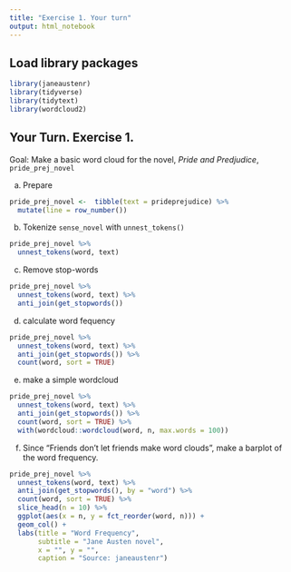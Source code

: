 ```yaml
---
title: "Exercise 1. Your turn"
output: html_notebook
---
```


## Load library packages

```r
library(janeaustenr)
library(tidyverse)
library(tidytext)
library(wordcloud2)
```

## Your Turn. Exercise 1.

Goal: Make a basic word cloud for the novel, *Pride and Predjudice*, `pride_prej_novel`

a.  Prepare

```r
pride_prej_novel <-  tibble(text = prideprejudice) %>%
  mutate(line = row_number())
```

b.  Tokenize `sense_novel` with `unnest_tokens()`

```r
pride_prej_novel %>% 
  unnest_tokens(word, text)
```

c.  Remove stop-words

```r
pride_prej_novel %>% 
  unnest_tokens(word, text) %>% 
  anti_join(get_stopwords())
```

d.  calculate word fequency

```r
pride_prej_novel %>% 
  unnest_tokens(word, text) %>% 
  anti_join(get_stopwords()) %>% 
  count(word, sort = TRUE) 
```

e.  make a simple wordcloud

```r
pride_prej_novel %>% 
  unnest_tokens(word, text) %>% 
  anti_join(get_stopwords()) %>% 
  count(word, sort = TRUE) %>% 
  with(wordcloud::wordcloud(word, n, max.words = 100))
```

f.  Since "Friends don't let friends make word clouds", make a barplot of the word frequency.

```r
pride_prej_novel %>% 
  unnest_tokens(word, text) %>% 
  anti_join(get_stopwords(), by = "word") %>% 
  count(word, sort = TRUE) %>% 
  slice_head(n = 10) %>% 
  ggplot(aes(x = n, y = fct_reorder(word, n))) +
  geom_col() +
  labs(title = "Word Frequency",
       subtitle = "Jane Austen novel",
       x = "", y = "",
       caption = "Source: janeaustenr")
```
